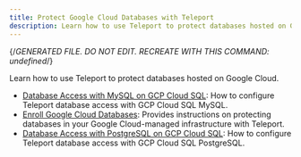 ```yaml
---
title: Protect Google Cloud Databases with Teleport
description: Learn how to use Teleport to protect databases hosted on Google Cloud.
---
```


{/*GENERATED FILE. DO NOT EDIT. RECREATE WITH THIS COMMAND:
undefined*/}

Learn how to use Teleport to protect databases hosted on Google Cloud.

- [Database Access with MySQL on GCP Cloud SQL](enroll-google-cloud-databases/mysql-cloudsql.mdx): How to configure Teleport database access with GCP Cloud SQL MySQL.
- [Enroll Google Cloud Databases](enroll-google-cloud-databases/overview.mdx): Provides instructions on protecting databases in your Google Cloud-managed infrastructure with Teleport.
- [Database Access with PostgreSQL on GCP Cloud SQL](enroll-google-cloud-databases/postgres-cloudsql.mdx): How to configure Teleport database access with GCP Cloud SQL PostgreSQL.
